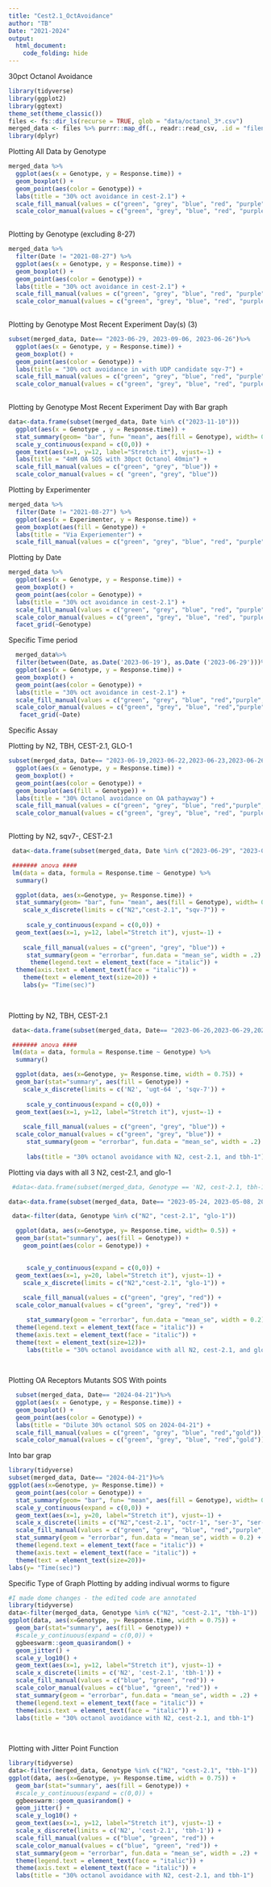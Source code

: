 ```yaml
---
title: "Cest2.1_OctAvoidance"
author: "TB"
Date: "2021-2024"
output: 
  html_document:
    code_folding: hide
---
```


30pct Octanol Avoidance

```r
library(tidyverse)
library(ggplot2)
library(ggtext)
theme_set(theme_classic())
files <- fs::dir_ls(recurse = TRUE, glob = "data/octanol_3*.csv")
merged_data <- files %>% purrr::map_df(., readr::read_csv, .id = "filename")
library(dplyr)

```

Plotting All Data by Genotype
```R
merged_data %>%
  ggplot(aes(x = Genotype, y = Response.time)) +
  geom_boxplot() +
  geom_point(aes(color = Genotype)) +
  labs(title = "30% oct avoidance in cest-2.1") +
  scale_fill_manual(values = c("green", "grey", "blue", "red", "purple", "orange", "black","white","hotpink1","gold")) +
  scale_color_manual(values = c("green", "grey", "blue", "red", "purple", "orange", "black","white","hotpink1","gold"))
  
```

Plotting by Genotype (excluding 8-27)
```R
merged_data %>%
  filter(Date != "2021-08-27") %>%
  ggplot(aes(x = Genotype, y = Response.time)) +
  geom_boxplot() +
  geom_point(aes(color = Genotype)) +
  labs(title = "30% oct avoidance in cest-2.1") +
  scale_fill_manual(values = c("green", "grey", "blue", "red", "purple", "orange", "black","white","hotpink1","gold")) +
  scale_color_manual(values = c("green", "grey", "blue", "red", "purple", "orange", "black","white","hotpink1","gold"))
  
```

Plotting by Genotype Most Recent Experiment Day(s) (3)
```R
subset(merged_data, Date== "2023-06-29, 2023-09-06, 2023-06-26")%>%
  ggplot(aes(x = Genotype, y = Response.time)) +
  geom_boxplot() +
  geom_point(aes(color = Genotype)) +
  labs(title = "30% oct avoidance in with UDP candidate sqv-7") +
  scale_fill_manual(values = c("green", "grey", "blue", "red", "purple", "orange", "black")) +
  scale_color_manual(values = c("green", "grey", "blue", "red", "purple", "orange", "black"))
  
```

Plotting by Genotype Most Recent Experiment Day with Bar graph
```R
data<-data.frame(subset(merged_data, Date %in% c("2023-11-10")))
  ggplot(aes(x = Genotype , y = Response.time)) +
  stat_summary(geom= "bar", fun= "mean", aes(fill = Genotype), width= 0.5) +
  scale_y_continuous(expand = c(0,0)) +
  geom_text(aes(x=1, y=12, label="Stretch it"), vjust=-1) +
  labs(title = "4mM OA SOS with 30pct Octanol 40min") +
  scale_fill_manual(values = c("green", "grey", "blue")) + 
  scale_color_manual(values = c( "green", "grey", "blue"))
```

  Plotting by Experimenter
```r
merged_data %>%
  filter(Date != "2021-08-27") %>%
  ggplot(aes(x = Experimenter, y = Response.time)) +
  geom_boxplot(aes(fill = Genotype)) +
  labs(title = "Via Experiementer") +
  scale_fill_manual(values = c("green", "grey", "blue", "red", "purple", "orange", "black","white","hotpink1","gold"))
```

Plotting by Date
```r
merged_data %>%
  ggplot(aes(x = Genotype, y = Response.time)) +
  geom_boxplot() +
  geom_point(aes(color = Genotype)) +
  labs(title = "30% oct avoidance in cest-2.1") +
  scale_fill_manual(values = c("green", "grey", "blue", "red", "purple", "orange", "black","white","hotpink1","gold")) +
  scale_color_manual(values = c("green", "grey", "blue", "red", "purple", "orange", "black","white","hotpink1","gold")) +
  facet_grid(~Genotype)
```

Specific Time period
```r
  merged_data%>%
  filter(between(Date, as.Date('2023-06-19'), as.Date ('2023-06-29')))%>%
  ggplot(aes(x = Genotype, y = Response.time)) +
  geom_boxplot() +
  geom_point(aes(color = Genotype)) +
  labs(title = "30% oct avoidance in cest-2.1") +
  scale_fill_manual(values = c("green", "grey", "blue", "red","purple", "orange", "black")) +
  scale_color_manual(values = c("green", "grey", "blue", "red","purple", "orange","black")) +
   facet_grid(~Date)
```

Specific Assay

Plotting by N2, TBH, CEST-2.1, GLO-1
```R
subset(merged_data, Date== "2023-06-19,2023-06-22,2023-06-23,2023-06-26,2023-06-29")%>%
  ggplot(aes(x = Genotype, y = Response.time)) +
  geom_boxplot() +
  geom_point(aes(color = Genotype)) +
  geom_boxplot(aes(fill = Genotype)) +
  labs(title = "30% Octanol avoidance on OA pathayway") +
  scale_fill_manual(values = c("green", "grey", "blue", "red","purple", "orange", "black")) +
  scale_color_manual(values = c("green", "grey", "blue", "red", "purple", "orange", "black"))
  
```
Plotting by N2, sqv7-, CEST-2.1 

```R
 data<-data.frame(subset(merged_data, Date %in% c("2023-06-29", "2023-09-06", "2023-06-26"))) 

 ####### anova ####
 lm(data = data, formula = Response.time ~ Genotype) %>%
  summary()

  ggplot(data, aes(x=Genotype, y= Response.time)) +
  stat_summary(geom= "bar", fun= "mean", aes(fill = Genotype), width= 0.5) + 
    scale_x_discrete(limits = c("N2","cest-2.1", "sqv-7")) +
    
     scale_y_continuous(expand = c(0,0)) +
  geom_text(aes(x=1, y=12, label="Stretch it"), vjust=-1) +
    
    scale_fill_manual(values = c("green", "grey", "blue")) +
     stat_summary(geom = "errorbar", fun.data = "mean_se", width = .2) +
      theme(legend.text = element_text(face = "italic")) +
  theme(axis.text = element_text(face = "italic")) +
    theme(text = element_text(size=20)) +
    labs(y= "Time(sec)")
  
 
```

Plotting by N2, TBH, CEST-2.1 
```R
 data<-data.frame(subset(merged_data, Date== "2023-06-26,2023-06-29,2023-06-23,2023-05-24")) 

 ####### anova ####
 lm(data = data, formula = Response.time ~ Genotype) %>%
  summary()

  ggplot(data, aes(x=Genotype, y= Response.time, width = 0.75)) +
  geom_bar(stat="summary", aes(fill = Genotype)) + 
    scale_x_discrete(limits = c('N2', 'ugt-64 ', 'sqv-7')) +
    
     scale_y_continuous(expand = c(0,0)) +
  geom_text(aes(x=1, y=12, label="Stretch it"), vjust=-1) +
    
    scale_fill_manual(values = c("green", "grey", "blue")) +
  scale_color_manual(values = c("green", "grey", "blue")) +
     stat_summary(geom = "errorbar", fun.data = "mean_se", width = .2) +
 
     labs(title = "30% octanol avoidance with N2, cest-2.1, and tbh-1")
```

Plotting via days with all 3 N2, cest-2.1, and glo-1
```R
 #data<-data.frame(subset(merged_data, Genotype == 'N2, cest-2.1, tbh-1'))

data<-data.frame(subset(merged_data, Date== "2023-05-24, 2023-05-08, 2023-05-09, 2023-06-23, 2023-06-19")) 

 data<-filter(data, Genotype %in% c("N2", "cest-2.1", "glo-1")) 

  ggplot(data, aes(x=Genotype, y= Response.time, width= 0.5)) +
  geom_bar(stat="summary", aes(fill = Genotype)) +
    geom_point(aes(color = Genotype)) +
    

     scale_y_continuous(expand = c(0,0)) +
  geom_text(aes(x=1, y=20, label="Stretch it"), vjust=-1) +
    scale_x_discrete(limits = c("N2","cest-2.1", "glo-1")) +
    
    scale_fill_manual(values = c("green", "grey", "red")) +
  scale_color_manual(values = c("green", "grey", "red")) +

     stat_summary(geom = "errorbar", fun.data = "mean_se", width = 0.2) +
  theme(legend.text = element_text(face = "italic")) +
  theme(axis.text = element_text(face = "italic")) +
  theme(text = element_text(size=12))+
     labs(title = "30% octanol avoidance with all N2, cest-2.1, and glo-1")
  
 
```

Plotting OA Receptors Mutants SOS
With points
```r
  subset(merged_data, Date== "2024-04-21")%>%
  ggplot(aes(x = Genotype, y = Response.time)) +
  geom_boxplot() +
  geom_point(aes(color = Genotype)) +
  labs(title = "Dilute 30% octanol SOS on 2024-04-21") +
  scale_fill_manual(values = c("green", "grey", "blue", "red","gold")) +
  scale_color_manual(values = c("green", "grey", "blue", "red","gold"))
```
Into bar grap
```r
library(tidyverse) 
subset(merged_data, Date== "2024-04-21")%>%
ggplot(aes(x=Genotype, y= Response.time)) +
  geom_point(aes(color = Genotype)) +
  stat_summary(geom= "bar", fun= "mean", aes(fill = Genotype), width= 0.5) +
  scale_y_continuous(expand = c(0,0)) +
  geom_text(aes(x=1, y=20, label="Stretch it"), vjust=-1) +
  scale_x_discrete(limits = c("N2","cest-2.1", "octr-1", "ser-3", "ser-6")) +
  scale_fill_manual(values = c("green", "grey", "blue", "red","purple", "orange")) +
  stat_summary(geom = "errorbar", fun.data = "mean_se", width = 0.2) +
  theme(legend.text = element_text(face = "italic")) +
  theme(axis.text = element_text(face = "italic")) +
  theme(text = element_text(size=20))+
labs(y= "Time(sec)")
```

Specific Type of Graph
Plotting by adding indivual worms to figure
```R
#I made dome changes - the edited code are annotated
library(tidyverse)
data<-filter(merged_data, Genotype %in% c("N2", "cest-2.1", "tbh-1")) 
ggplot(data, aes(x=Genotype, y= Response.time, width = 0.75)) +
  geom_bar(stat="summary", aes(fill = Genotype)) +
  #scale_y_continuous(expand = c(0,0)) +
  ggbeeswarm::geom_quasirandom() +
  geom_jitter() +
  scale_y_log10() +
  geom_text(aes(x=1, y=12, label="Stretch it"), vjust=-1) +
  scale_x_discrete(limits = c('N2', 'cest-2.1', 'tbh-1')) +
  scale_fill_manual(values = c("blue", "green", "red")) +
  scale_color_manual(values = c("blue", "green", "red")) +
  stat_summary(geom = "errorbar", fun.data = "mean_se", width = .2) +
  theme(legend.text = element_text(face = "italic")) +
  theme(axis.text = element_text(face = "italic")) +
  labs(title = "30% octanol avoidance with N2, cest-2.1, and tbh-1")
  
 
```
Plotting with Jitter Point Function
```R
library(tidyverse)
data<-filter(merged_data, Genotype %in% c("N2", "cest-2.1", "tbh-1")) 
ggplot(data, aes(x=Genotype, y= Response.time, width = 0.75)) +
  geom_bar(stat="summary", aes(fill = Genotype)) +
  #scale_y_continuous(expand = c(0,0)) +
  ggbeeswarm::geom_quasirandom() +
  geom_jitter() +
  scale_y_log10() +
  geom_text(aes(x=1, y=12, label="Stretch it"), vjust=-1) +
  scale_x_discrete(limits = c('N2', 'cest-2.1', 'tbh-1')) +
  scale_fill_manual(values = c("blue", "green", "red")) +
  scale_color_manual(values = c("blue", "green", "red")) +
  stat_summary(geom = "errorbar", fun.data = "mean_se", width = .2) +
  theme(legend.text = element_text(face = "italic")) +
  theme(axis.text = element_text(face = "italic")) +
  labs(title = "30% octanol avoidance with N2, cest-2.1, and tbh-1")
```



